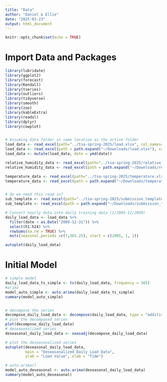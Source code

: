 ```yaml
---
title: "Data"
author: "Daniel & Ellie"
date: "2025-03-23"
output: html_document
---
```


```r
knitr::opts_chunk$set(echo = TRUE)
```

# Import Data and Packages
```r
library(lubridate)
library(ggplot2)
library(forecast)
library(Kendall)
library(tseries)
library(outliers)
library(tidyverse)
library(smooth)
library(zoo)
library(kableExtra)
library(readxl)
library(dplyr)
library(cowplot)


# Assuming data folder in same location as the active folder
load_data <- read_excel(path="../tsa-spring-2025/load.xlsx", col_names=TRUE)
load_data <- read_excel(path = path.expand("~/Downloads/load.xlsx"), col_names = TRUE)
load_data <- mutate(load_data, date = ymd(date))

relative_humidity_data <- read_excel(path="../tsa-spring-2025/relative_humidity.xlsx", col_names=TRUE)
relative_humidity_data <- read_excel(path = path.expand("~/Downloads/relative_humidity.xlsx"), col_names = TRUE)

temperature_data <- read_excel(path="../tsa-spring-2025/temperature.xlsx", col_names=TRUE)
temperature_data <- read_excel(path = path.expand("~/Downloads/temperature.xlsx"), col_names = TRUE)


# do we need this read in?
sub_template <- read_excel(path="../tsa-spring-2025/submission_template.xlsx", col_names=TRUE)
sub_template <- read_excel(path = path.expand("~/Downloads/submission_template.xlsx"), col_names = TRUE)

# Convert hourly data into daily training data (1/2005-12/2009)
daily_load_data <- load_data %>% 
  filter(date < as.Date("2009-12-31")) %>%
  select(h1:h24) %>%
  rowSums(na.rm = TRUE) %>%
  msts(seasonal.periods =c(7,365.25), start = c(2005, 1, 1))

autoplot(daily_load_data)

```

# Initial Model

```r

# simple model
daily_load_data_ts_simple <- ts(daily_load_data, frequency = 365)
#arima
model_auto_simple <- auto.arima(daily_load_data_ts_simple)
summary(model_auto_simple)


# decompose the series 
decompose_daily_load_data <- decompose(daily_load_data, type = "additive")
# plot the decomposed series
plot(decompose_daily_load_data)
# deseasonalized series
deseasonal_daily_load_data <- seasadj(decompose_daily_load_data)

# plot the deseasonalized series
autoplot(deseasonal_daily_load_data, 
         main = "Deseasonalized Daily Load Data", 
         ylab = "Load Value", xlab = "Time")

# auto.arima() 
model_auto_deseasonal <- auto.arima(deseasonal_daily_load_data)
summary(model_auto_deseasonal)

```









